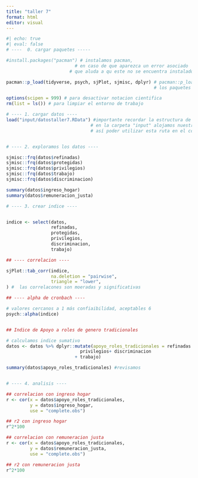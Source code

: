 ```yaml
---
title: "taller 7"
format: html
editor: visual
---
```


```r
#| echo: true
#| eval: false
# ----  0. cargar paquetes -----

#install.packages("pacman") # instalamos pacman, 
                          # en caso de que aparezca un error asociado 
                        # que aluda a qu este no se encuentra instalado

pacman::p_load(tidyverse, psych, sjPlot, sjmisc, dplyr) # pacman::p_load nos permite cargar e instalar 
                                                        # los paquetes al mismo tiempo

options(scipen = 999) # para desactivar notacion cientifica
rm(list = ls()) # para limpiar el entorno de trabajo

# ---- 1. cargar datos ----
load("input/datostaller7.RData") #importante recordar la estructura de carpetas
                                # en la carpeta "input" alojamos nuestra base para 
                                # así poder utilizar esta ruta en el código


# ---- 2. exploramos los datos ----

sjmisc::frq(datos$refinadas)
sjmisc::frq(datos$protegidas)
sjmisc::frq(datos$privilegios)
sjmisc::frq(datos$trabajo)
sjmisc::frq(datos$discriminacion)

summary(datos$ingreso_hogar)
summary(datos$remuneracion_justa)

# ---- 3. crear indice ----


indice <- select(datos, 
                 refinadas, 
                 protegidas,
                 privilegios,
                 discriminacion, 
                 trabajo)

## ---- correlacion ----

sjPlot::tab_corr(indice, 
                 na.deletion = "pairwise",
                 triangle = "lower",
) #  las correlacones son moeradas y significativas 

## ---- alpha de cronbach ----

# valores cercanos a 1 más confiaibilidad, aceptables 6 
psych::alpha(indice)


## Indice de Apoyo a roles de genero tradicionales 

# calculamos indice sumativo
datos <- datos %>% dplyr::mutate(apoyo_roles_tradicionales = refinadas + protegidas+
                            privilegios+ discriminacion 
                          + trabajo)

summary(datos$apoyo_roles_tradicionales) #revisamos


# ---- 4. analisis ----

## correlacion con ingreso hogar
r <- cor(x = datos$apoyo_roles_tradicionales,
         y = datos$ingreso_hogar,
         use = "complete.obs")

## r2 con ingreso hogar
r^2*100

## correlacion con remuneracion justa
r <- cor(x = datos$apoyo_roles_tradicionales,
         y = datos$remuneracion_justa,
         use = "complete.obs")

## r2 con remuneracion justa
r^2*100


```

